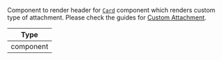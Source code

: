 Component to render header for [`Card`](../../../../ui-components/card.mdx) component which renders custom type of attachment. Please check the guides for [Custom Attachment](/reactnative/guides/custom-attachment).

| Type      |
| --------- |
| component |
